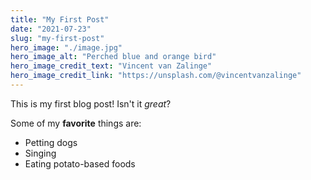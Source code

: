 ```yaml
---
title: "My First Post"
date: "2021-07-23"
slug: "my-first-post"
hero_image: "./image.jpg"
hero_image_alt: "Perched blue and orange bird"
hero_image_credit_text: "Vincent van Zalinge"
hero_image_credit_link: "https://unsplash.com/@vincentvanzalinge"
---
```


This is my first blog post! Isn't it *great*?

Some of my **favorite** things are:

* Petting dogs
* Singing
* Eating potato-based foods